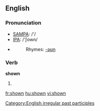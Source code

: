 ==English==

{{rank|mighty|Hart|social|923|shown|escape|Mr|shot}}

===Pronunciation===
*[[w:SAMPA|SAMPA]]: /'/
*[[w:IPA|IPA]]: /'ʃown/
*{{audio|en-us-shown.ogg|Audio (US)}}
*:Rhymes: [[Rhymes:English:-əʊn|-əʊn]]

===Verb===
'''shown'''
# {{past participle of|show}}

[[Category:English irregular past participles]]

[[fr:shown]]
[[hu:shown]]
[[vi:shown]]
